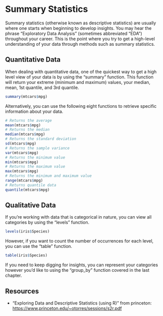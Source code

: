 # Summary Statistics

Summary statistics (otherwise known as descriptive statistics) are usually where one starts when beginning to develop insights. You may hear the phrase "Exploratory Data Analysis" (sometimes abbreviated "EDA") throughout your career. This is the point where you try to get a high-level understanding of your data through methods such as summary statistics.

## Quantitative Data

When dealing with quantitative data, one of the quickest way to get a high level view of your data is by using the "summary" function. This function will return your extreme (minimum and maximum) values, your median, mean, 1st quantile, and 3rd quantile.

```r
summary(mtcars$mpg)
```

Alternatively, you can use the following eight functions to retrieve specific information about your data.

```r
# Returns the average
mean(mtcars$mpg)
# Returns the median
median(mtcars$mpg)
# Returns the standard deviation
sd(mtcars$mpg)
# Returns the sample variance
var(mtcars$mpg)
# Returns the minimum value
min(mtcars$mpg)
# Returns the maximum value
max(mtcars$mpg)
# Returns the minimum and maximum value
range(mtcars$mpg)
# Returns quantile data
quantile(mtcars$mpg)
```

## Qualitative Data

If you're working with data that is categorical in nature, you can view all categories by using the "levels" function.

```r
levels(iris$Species)
```

However, if you want to count the number of occurrences for each level, you can use the "table" function.

```r
table(iris$Species)
```

If you need to keep digging for insights, you can represent your categories however you'd like to using the "group_by" function covered in the last chapter.

## Resources

- "Exploring Data and Descriptive Statistics (using R)" from princeton: <https://www.princeton.edu/~otorres/sessions/s2r.pdf>